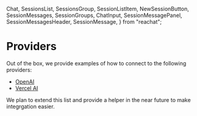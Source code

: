   Chat,
  SessionsList,
  SessionsGroup,
  SessionListItem,
  NewSessionButton,
  SessionMessages,
  SessionGroups,
  ChatInput,
  SessionMessagePanel,
  SessionMessagesHeader,
  SessionMessage,
} from "reachat";

# Providers
Out of the box, we provide examples of how to connect to the following providers:

- [OpenAI](https://storybook.reachat.dev/?path=/story/demos-integrations--open-ai)
- [Vercel AI](https://storybook.reachat.dev/?path=/story/demos-integrations--vercel-ai)

We plan to extend this list and provide a helper in the near future to make integrgation easier.